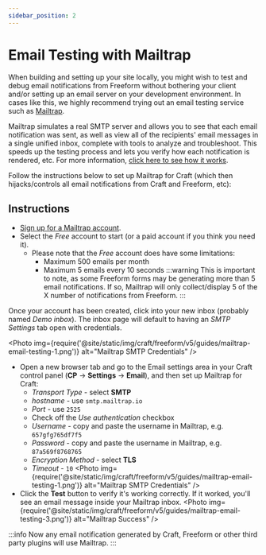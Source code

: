 ```yaml
---
sidebar_position: 2
---
```



# Email Testing with Mailtrap

When building and setting up your site locally, you might wish to test and debug email notifications from Freeform without bothering your client and/or setting up an email server on your development environment. In cases like this, we highly recommend trying out an email testing service such as [Mailtrap](https://mailtrap.io/).

Mailtrap simulates a real SMTP server and allows you to see that each email notification was sent, as well as view all of the recipients' email messages in a single unified inbox, complete with tools to analyze and troubleshoot. This speeds up the testing process and lets you verify how each notification is rendered, etc. For more information, [click here to see how it works](https://mailtrap.io/how-it-works).

Follow the instructions below to set up Mailtrap for Craft (which then hijacks/controls all email notifications from Craft and Freeform, etc):

## Instructions

<VerticalStepWrapper>
<StepMarkdown>

- [Sign up for a Mailtrap account](https://mailtrap.io/register/signup).
- Select the _Free_ account to start (or a paid account if you think you need it).
  - Please note that the _Free_ account does have some limitations:
    - Maximum 500 emails per month
    - Maximum 5 emails every 10 seconds
      :::warning
      This is important to note, as some Freeform forms may be generating more than 5 email notifications. If so, Mailtrap will only collect/display 5 of the X number of notifications from Freeform.
      :::

</StepMarkdown>
<StepMarkdown>

Once your account has been created, click into your new inbox (probably named _Demo inbox_). The inbox page will default to having an _SMTP Settings_ tab open with credentials.

<Photo
  img={require('@site/static/img/craft/freeform/v5/guides/mailtrap-email-testing-1.png')}
  alt="Mailtrap SMTP Credentials"
/>

</StepMarkdown>
<StepMarkdown>

- Open a new browser tab and go to the Email settings area in your Craft control panel (**CP** → **Settings** → **Email**), and then set up Mailtrap for Craft:
  - _Transport Type_ - select **SMTP**
  - _hostname_ - use `smtp.mailtrap.io`
  - _Port_ - use `2525`
  - Check off the _Use authentication_ checkbox
  - _Username_ - copy and paste the username in Mailtrap, e.g. `657gfg765df7f5`
  - _Password_ - copy and paste the username in Mailtrap, e.g. `87a569f8768765`
  - _Encryption Method_ - select **TLS**
  - _Timeout_ - `10`
    <Photo
      img={require('@site/static/img/craft/freeform/v5/guides/mailtrap-email-testing-1.png')}
      alt="Mailtrap SMTP Credentials"
    />
- Click the **Test** button to verify it's working correctly. If it worked, you'll see an email message inside your Mailtrap inbox.
  <Photo
    img={require('@site/static/img/craft/freeform/v5/guides/mailtrap-email-testing-3.png')}
    alt="Mailtrap Success"
  />

</StepMarkdown>

</VerticalStepWrapper>

:::info
Now any email notification generated by Craft, Freeform or other third party plugins will use Mailtrap.
:::
